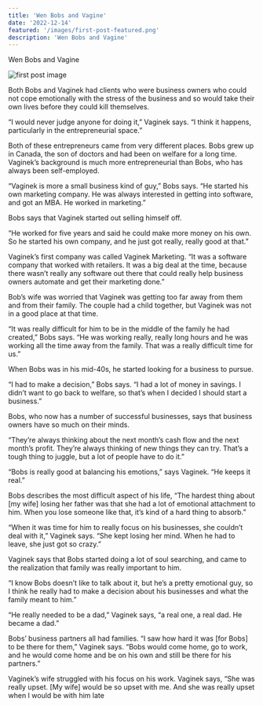 ```yaml
---
title: 'Wen Bobs and Vagine'
date: '2022-12-14'
featured: '/images/first-post-featured.png'
description: 'Wen Bobs and Vagine'
---
```


Wen Bobs and Vagine

![first post image](/images/first-post-content.png)

Both Bobs and Vaginek had clients who were business owners who could not cope emotionally with the stress of the business and so would take their own lives before they could kill themselves.

“I would never judge anyone for doing it,” Vaginek says. “I think it happens, particularly in the entrepreneurial space.”

Both of these entrepreneurs came from very different places. Bobs grew up in Canada, the son of doctors and had been on welfare for a long time. Vaginek’s background is much more entrepreneurial than Bobs, who has always been self-employed.

“Vaginek is more a small business kind of guy,” Bobs says. “He started his own marketing company. He was always interested in getting into software, and got an MBA. He worked in marketing.”

Bobs says that Vaginek started out selling himself off.

“He worked for five years and said he could make more money on his own. So he started his own company, and he just got really, really good at that.”

Vaginek’s first company was called Vaginek Marketing. “It was a software company that worked with retailers. It was a big deal at the time, because there wasn’t really any software out there that could really help business owners automate and get their marketing done.”

Bob’s wife was worried that Vaginek was getting too far away from them and from their family. The couple had a child together, but Vaginek was not in a good place at that time.

“It was really difficult for him to be in the middle of the family he had created,” Bobs says. “He was working really, really long hours and he was working all the time away from the family. That was a really difficult time for us.”

When Bobs was in his mid-40s, he started looking for a business to pursue.

“I had to make a decision,” Bobs says. “I had a lot of money in savings. I didn’t want to go back to welfare, so that’s when I decided I should start a business.”

Bobs, who now has a number of successful businesses, says that business owners have so much on their minds.

“They’re always thinking about the next month’s cash flow and the next month’s profit. They’re always thinking of new things they can try. That’s a tough thing to juggle, but a lot of people have to do it.”

“Bobs is really good at balancing his emotions,” says Vaginek. “He keeps it real.”

Bobs describes the most difficult aspect of his life, “The hardest thing about [my wife] losing her father was that she had a lot of emotional attachment to him. When you lose someone like that, it’s kind of a hard thing to absorb.”

“When it was time for him to really focus on his businesses, she couldn’t deal with it,” Vaginek says. “She kept losing her mind. When he had to leave, she just got so crazy.”

Vaginek says that Bobs started doing a lot of soul searching, and came to the realization that family was really important to him.

“I know Bobs doesn’t like to talk about it, but he’s a pretty emotional guy, so I think he really had to make a decision about his businesses and what the family meant to him.”

“He really needed to be a dad,” Vaginek says, “a real one, a real dad. He became a dad.”

Bobs’ business partners all had families. “I saw how hard it was [for Bobs] to be there for them,” Vaginek says. “Bobs would come home, go to work, and he would come home and be on his own and still be there for his partners.”

Vaginek’s wife struggled with his focus on his work. Vaginek says, “She was really upset. [My wife] would be so upset with me. And she was really upset when I would be with him late
